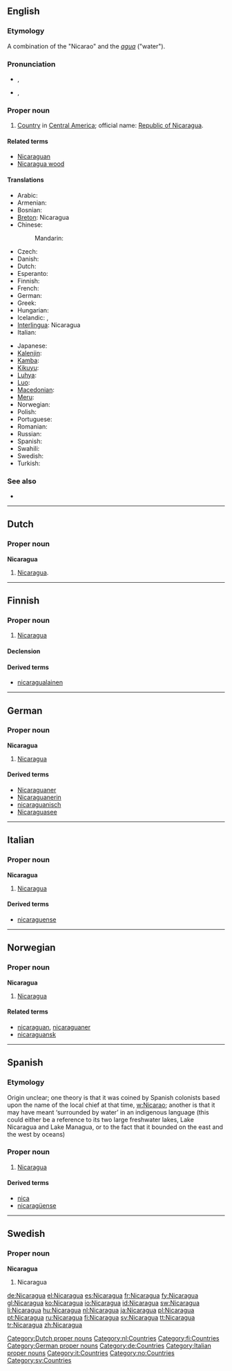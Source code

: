 {{wikipedia}}
==English==

===Etymology===
A combination of the {{etyl|nah}} "Nicarao" and the {{etyl|es}} ''[[agua]]'' ("water").

===Pronunciation===
* {{a|UK}} {{IPA|/ˈnɪk.əˌɹæɡ.juː.ə/}}, {{SAMPA|/"nIk.@%r\{g.ju:.@/}}
* {{a|US}} {{IPA|/nɪkəˈɹaɡwə/}}, {{SAMPA|/nIk@"r\agw@/}}

===Proper noun===
{{en-proper noun}}

# [[country|Country]] in [[Central America]]; official name: [[Republic of Nicaragua]].

====Related terms====
* [[Nicaraguan]]
* [[Nicaragua wood]]

====Translations====
{{trans-top|A country in Central America}}
* Arabic: {{t|ar|نيكاراجوا|f|tr=Nikaraagwa}}
* Armenian: {{t-|hy|Նիկարագուա|tr=Nikaragua}}
* Bosnian: {{t-|bs|Nikaragva|f}}
* [[Breton]]: Nicaragua
* Chinese:
*: Mandarin: {{t-|cmn|尼加拉瓜|tr=Níjiālāguā|sc=Hani}}
* Czech: {{t-|cs|Nikaragua|f}}
* Danish: {{t-|da|Nicaragua}}
* Dutch: {{t+|nl|Nicaragua}}
* Esperanto: {{t-|eo|Nikaragvo|xs=Esperanto}}
* Finnish: {{t+|fi|Nicaragua}}
* French: {{t+|fr|Nicaragua}}
* German: {{t+|de|Nicaragua|n}}
* Greek: {{t+|el|Νικαράγουα|f|tr=Nikarágoua}}
* Hungarian: {{t+|hu|Nicaragua}}
* Icelandic: {{t+|is|Níkaragva}},  {{t+|is|Nikaragúa}}
* [[Interlingua]]: Nicaragua
* Italian: {{t-|it|Nicaragua}}
{{trans-mid}}
* Japanese: {{t+|ja|ニカラグア|tr=Nikaragua}}
* [[Kalenjin]]: {{tø|kln|Nikaragwa}}
* [[Kamba]]: {{tø|kam|Nikaragwa}}
* [[Kikuyu]]: {{tø|ki|Nikaragwa}}
* [[Luhya]]: {{tø|luy|Nikaragwa}}
* [[Luo]]: {{tø|luo|Nikaragwa}}
* [[Macedonian]]: {{t+|mk|Никарагва|f|tr=Nikarágva}}
* [[Meru]]: {{tø|mer|Nikaragwa}}
* Norwegian: {{t-|no|Nicaragua}}
* Polish: {{t+|pl|Nikaragua}}
* Portuguese: {{t+|pt|Nicarágua}}
* Romanian: {{t-|ro|Nicaragua|f}}
* Russian: {{qualifier|indeclinable}} {{t|ru|Никарагуа|f|tr=Nikarágua}}
* Spanish: {{t+|es|Nicaragua}}
* Swahili: {{t+|sw|Nikaragwa|xs=Swahili}}
* Swedish: {{t+|sv|Nicaragua}}
* Turkish: {{t+|tr|Nikaragua}}
{{trans-bottom}}

===See also===
* {{list|en|countries of Central America}}

----

==Dutch==

===Proper noun===
'''Nicaragua''' {{n}}

# [[#English|Nicaragua]].

[[Category:Dutch proper nouns]]
[[Category:nl:Countries]]

----

==Finnish==
{{wikipedia|lang=fi}}

===Proper noun===
{{infl|fi|proper noun}}

# [[#English|Nicaragua]]

====Declension====
{{fi-decl-kulkija|Nicaragu|np=1}}

====Derived terms====
* [[nicaragualainen]]

[[Category:fi:Countries]]

----

==German==
{{wikipedia|lang=de}}

===Proper noun===
'''Nicaragua''' {{n}}

# [[#English|Nicaragua]]

====Derived terms====
* [[Nicaraguaner]]
* [[Nicaraguanerin]]
* [[nicaraguanisch]]
* [[Nicaraguasee]]

[[Category:German proper nouns]]
[[Category:de:Countries]]

----

==Italian==
{{wikipedia|lang=it}}

===Proper noun===
'''Nicaragua''' {{m}}

# [[#English|Nicaragua]]

====Derived terms====
* [[nicaraguense]]

[[Category:Italian proper nouns]]
[[Category:it:Countries]]

----

==Norwegian==

===Proper noun===
'''Nicaragua'''

# [[#English|Nicaragua]]

====Related terms====
* [[nicaraguan]], [[nicaraguaner]]
* [[nicaraguansk]]

[[Category:no:Countries]]

----

==Spanish==
{{wikipedia|lang=es}}
===Etymology===
Origin unclear; one theory is that it was coined by Spanish colonists based upon the name of the local chief at that time, [[w:Nicarao]]; another is that it may have meant ‘surrounded by water’ in an indigenous language (this could either be a reference to its two large freshwater lakes, Lake Nicaragua and Lake Managua, or to the fact that it bounded on the east and the west by oceans)

===Proper noun===
{{es-proper noun}}

# [[Nicaragua#English|Nicaragua]]

====Derived terms====
* [[nica]]
* [[nicaragüense]]

----

==Swedish==

===Proper noun===
'''Nicaragua'''

# Nicaragua

[[Category:sv:Countries]]

[[de:Nicaragua]]
[[el:Nicaragua]]
[[es:Nicaragua]]
[[fr:Nicaragua]]
[[fy:Nicaragua]]
[[gl:Nicaragua]]
[[ko:Nicaragua]]
[[io:Nicaragua]]
[[id:Nicaragua]]
[[sw:Nicaragua]]
[[li:Nicaragua]]
[[hu:Nicaragua]]
[[nl:Nicaragua]]
[[ja:Nicaragua]]
[[pl:Nicaragua]]
[[pt:Nicaragua]]
[[ru:Nicaragua]]
[[fi:Nicaragua]]
[[sv:Nicaragua]]
[[tt:Nicaragua]]
[[tr:Nicaragua]]
[[zh:Nicaragua]]